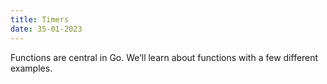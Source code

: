 ```yaml
---
title: Timers 
date: 35-01-2023
---
```


Functions are central in Go. We’ll learn about functions with a few different examples.



```go

```

```go

```


